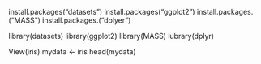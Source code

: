 



install.packages("datasets")
install.packages("ggplot2")
install.packages.("MASS")
install.packages.("dplyer")

library(datasets)
library(ggplot2)
library(MASS)
lubrary(dplyr)

View(iris)
mydata <- iris
head(mydata)
